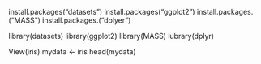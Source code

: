 



install.packages("datasets")
install.packages("ggplot2")
install.packages.("MASS")
install.packages.("dplyer")

library(datasets)
library(ggplot2)
library(MASS)
lubrary(dplyr)

View(iris)
mydata <- iris
head(mydata)
